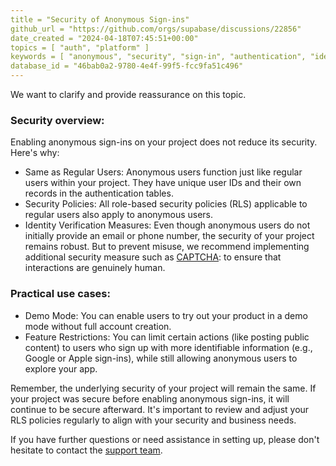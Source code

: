 ```yaml
---
title = "Security of Anonymous Sign-ins"
github_url = "https://github.com/orgs/supabase/discussions/22856"
date_created = "2024-04-18T07:45:51+00:00"
topics = [ "auth", "platform" ]
keywords = [ "anonymous", "security", "sign-in", "authentication", "identity", "policies" ]
database_id = "46bab0a2-9780-4e4f-99f5-fcc9fa51c496"
---
```


We want to clarify and provide reassurance on this topic.

### Security overview:

Enabling anonymous sign-ins on your project does not reduce its security. Here's why:

- Same as Regular Users: Anonymous users function just like regular users within your project. They have unique user IDs and their own records in the authentication tables.
- Security Policies: All role-based security policies (RLS) applicable to regular users also apply to anonymous users.
- Identity Verification Measures: Even though anonymous users do not initially provide an email or phone number, the security of your project remains robust. But to prevent misuse, we recommend implementing additional security measure such as [CAPTCHA](https://supabase.com/docs/guides/auth/auth-captcha): to ensure that interactions are genuinely human.

### Practical use cases:

- Demo Mode: You can enable users to try out your product in a demo mode without full account creation.
- Feature Restrictions: You can limit certain actions (like posting public content) to users who sign up with more identifiable information (e.g., Google or Apple sign-ins), while still allowing anonymous users to explore your app.

Remember, the underlying security of your project will remain the same. If your project was secure before enabling anonymous sign-ins, it will continue to be secure afterward. It's important to review and adjust your RLS policies regularly to align with your security and business needs.

If you have further questions or need assistance in setting up, please don't hesitate to contact the [support team](https://supabase.com/dashboard/support/new).
